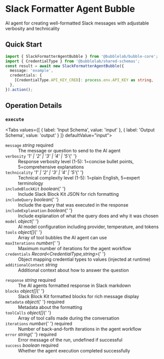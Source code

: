 # Slack Formatter Agent Bubble

AI agent for creating well-formatted Slack messages with adjustable verbosity and technicality


## Quick Start

```typescript
import { SlackFormatterAgentBubble } from '@bubblelab/bubble-core';
import { CredentialType } from '@bubblelab/shared-schemas';
const result = await new SlackFormatterAgentBubble({
  message: 'example',
  credentials: {
    [CredentialType.API_KEY_CRED]: process.env.API_KEY as string,
  },
}).action();
```

## Operation Details

### `execute`

<Tabs values={[
  { label: 'Input Schema', value: 'input' },
  { label: 'Output Schema', value: 'output' }
]} defaultValue="input">
  <TabItem value="input">

<div className="schema-card">
<dl>
  <dt><code>message</code> <em>string</em> <span style={{color:'#d32f2f',fontWeight:600}}>required</span></dt>
  <dd>The message or question to send to the AI agent</dd>

<dt>
  <code>verbosity</code> <em>'1' | '2' | '3' | '4' | '5'</em>{' '}
</dt>
<dd>
  Response verbosity level (1-5): 1=concise bullet points, 5=comprehensive
  explanations
</dd>

<dt>
  <code>technicality</code> <em>'1' | '2' | '3' | '4' | '5'</em>{' '}
</dt>
<dd>Technical complexity level (1-5): 1=plain English, 5=expert terminology</dd>

<dt>
  <code>includeBlockKit</code> <em>boolean</em>{' '}
</dt>
<dd>Include Slack Block Kit JSON for rich formatting</dd>

<dt>
  <code>includeQuery</code> <em>boolean</em>{' '}
</dt>
<dd>Include the query that was executed in the response</dd>

<dt>
  <code>includeExplanation</code> <em>boolean</em>{' '}
</dt>
<dd>Include explanation of what the query does and why it was chosen</dd>

<dt>
  <code>model</code> <em>object</em>{' '}
</dt>
<dd>AI model configuration including provider, temperature, and tokens</dd>

<dt>
  <code>tools</code> <em>object[]</em>{' '}
</dt>
<dd>Array of tool bubbles the AI agent can use</dd>

<dt>
  <code>maxIterations</code> <em>number</em>{' '}
</dt>
<dd>Maximum number of iterations for the agent workflow</dd>

<dt>
  <code>credentials</code> <em>Record&lt;CredentialType,string&gt;</em>{' '}
</dt>
<dd>Object mapping credential types to values (injected at runtime)</dd>

  <dt><code>additionalContext</code> <em>string</em> </dt>
  <dd>Additional context about how to answer the question</dd>
</dl>

</div>

  </TabItem>
  <TabItem value="output">

<div className="schema-card">
<dl>
  <dt><code>response</code> <em>string</em> <span style={{color:'#d32f2f',fontWeight:600}}>required</span></dt>
  <dd>The AI agents formatted response in Slack markdown</dd>

<dt>
  <code>blocks</code> <em>object[]</em>{' '}
</dt>
<dd>Slack Block Kit formatted blocks for rich message display</dd>

<dt>
  <code>metadata</code> <em>object</em>{' '}
  <span style={{ color: '#d32f2f', fontWeight: 600 }}>required</span>
</dt>
<dd>Metadata about the formatting</dd>

<dt>
  <code>toolCalls</code> <em>object[]</em>{' '}
</dt>
<dd>Array of tool calls made during the conversation</dd>

<dt>
  <code>iterations</code> <em>number</em>{' '}
  <span style={{ color: '#d32f2f', fontWeight: 600 }}>required</span>
</dt>
<dd>Number of back-and-forth iterations in the agent workflow</dd>

<dt>
  <code>error</code> <em>string</em>{' '}
  <span style={{ color: '#d32f2f', fontWeight: 600 }}>required</span>
</dt>
<dd>Error message of the run, undefined if successful</dd>

  <dt><code>success</code> <em>boolean</em> <span style={{color:'#d32f2f',fontWeight:600}}>required</span></dt>
  <dd>Whether the agent execution completed successfully</dd>
</dl>

</div>

  </TabItem>
</Tabs>
